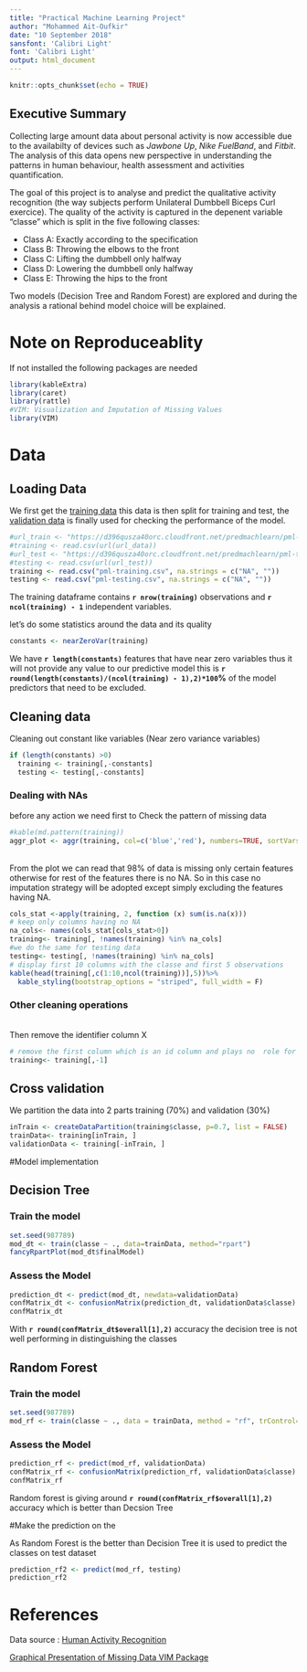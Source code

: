 ```yaml
---
title: "Practical Machine Learning Project"
author: "Mohammed Ait-Oufkir"
date: "10 September 2018"
sansfont: 'Calibri Light'
font: 'Calibri Light'
output: html_document
---
```


```r
knitr::opts_chunk$set(echo = TRUE)
```

## Executive Summary
Collecting large amount data about personal activity is now accessible due to the availabilty of devices such as *Jawbone Up*, *Nike FuelBand*, and *Fitbit*. The analysis of this data opens new perspective in understanding the patterns in human behaviour, health assessment and activities quantification.

The goal of this project is to analyse and predict the qualitative activity recognition (the way subjects perform Unilateral Dumbbell Biceps Curl exercice).
The quality of the activity is captured in the depenent variable "classe" which is split in the five following classes:

*  Class A: Exactly according to the specification 
*  Class B: Throwing the elbows to the front 
*  Class C: Lifting the dumbbell only halfway 
*  Class D: Lowering the dumbbell only halfway
*  Class E: Throwing the hips to the front 


Two models (Decision Tree and Random Forest) are explored and during the analysis a rational behind model choice will be explained.



# Note on Reproduceablity
If not installed the following packages are needed
```r
library(kableExtra)
library(caret)
library(rattle)
#VIM: Visualization and Imputation of Missing Values
library(VIM)
```


# Data
## Loading Data
We first get the [training data](https://d396qusza40orc.cloudfront.net/predmachlearn/pml-training.csv)  this data is then split for training and test, the [validation data](https://d396qusza40orc.cloudfront.net/predmachlearn/pml-testing.csv) is finally used for checking the performance of the model.
```r
#url_train <- "https://d396qusza40orc.cloudfront.net/predmachlearn/pml-training.csv"
#training <- read.csv(url(url_data))
#url_test <- "https://d396qusza40orc.cloudfront.net/predmachlearn/pml-testing.csv"
#testing <- read.csv(url(url_test))
training <- read.csv("pml-training.csv", na.strings = c("NA", ""))
testing <- read.csv("pml-testing.csv", na.strings = c("NA", ""))

```
The training dataframe contains **`r nrow(training)`** observations and **`r ncol(training) - 1`** independent variables.

let's do some statistics around the data and its quality

```r
constants <- nearZeroVar(training)
```

We have **`r length(constants)`** features that have near zero variables thus it will not provide any value to our predictive model this is **`r round(length(constants)/(ncol(training) - 1),2)*100`%** of the model predictors that need to be excluded.

## Cleaning data 

Cleaning out constant like variables (Near zero variance variables)

```r
if (length(constants) >0)
  training <- training[,-constants]
  testing <- testing[,-constants]
```

### Dealing with NAs

before any action we need first to Check the pattern of missing data

```r
#kable(md.pattern(training))
aggr_plot <- aggr(training, col=c('blue','red'), numbers=TRUE, sortVars=FALSE, labels=names(training), cex.axis=.7, gap=3, ylab=c("Histogram of missing data","Pattern"))

```
<br> 
From the plot we can read that  98% of data is missing only certain features otherwise for rest of the features there is no NA.
So in this case no imputation strategy will be adopted except simply excluding the features having NA.

```r
cols_stat <-apply(training, 2, function (x) sum(is.na(x)))
# keep only columns having no NA
na_cols<- names(cols_stat[cols_stat>0])
training<- training[, !names(training) %in% na_cols]
#we do the same for testing data
testing<- testing[, !names(training) %in% na_cols]
# display first 10 columns with the classe and first 5 observations
kable(head(training[,c(1:10,ncol(training))],5))%>%
  kable_styling(bootstrap_options = "striped", full_width = F)

```
### Other cleaning operations
<br>
Then remove the identifier column X

```r
# remove the first column which is an id column and plays no  role for prediction 
training<- training[,-1]

```


## Cross validation
We partition the data into 2 parts training (70%) and validation (30%)

```r
inTrain <- createDataPartition(training$classe, p=0.7, list = FALSE)
trainData<- training[inTrain, ]
validationData <- training[-inTrain, ]
```


#Model implementation

## Decision Tree
 
### Train the model
```r
set.seed(987789)
mod_dt <- train(classe ~ ., data=trainData, method="rpart")
fancyRpartPlot(mod_dt$finalModel)
```


### Assess the Model
 
```r
prediction_dt <- predict(mod_dt, newdata=validationData)
confMatrix_dt <- confusionMatrix(prediction_dt, validationData$classe)
confMatrix_dt
```
 With  **`r round(confMatrix_dt$overall[1],2)`**  accuracy the decision tree is not well performing in distinguishing the classes
 
## Random Forest 
 
### Train the model
```r
set.seed(987789)
mod_rf <- train(classe ~ ., data = trainData, method = "rf", trControl=trainControl(method='cv', number=5),  allowParallel=TRUE)

```


### Assess the Model
 
```r
prediction_rf <- predict(mod_rf, validationData)
confMatrix_rf <- confusionMatrix(prediction_rf, validationData$classe)
confMatrix_rf
```
Random forest is giving around  **`r round(confMatrix_rf$overall[1],2)`**  accuracy which is better than Decsion Tree

#Make the prediction on the 

As Random Forest is the better than Decision Tree it is used to predict the classes on test dataset

```r
prediction_rf2 <- predict(mod_rf, testing)
prediction_rf2
```


# References
Data source : [Human Activity Recognition](http://groupware.les.inf.puc-rio.br/har)

[Graphical Presentation of Missing Data VIM Package](https://datascienceplus.com/graphical-presentation-of-missing-data-vim-package/)
